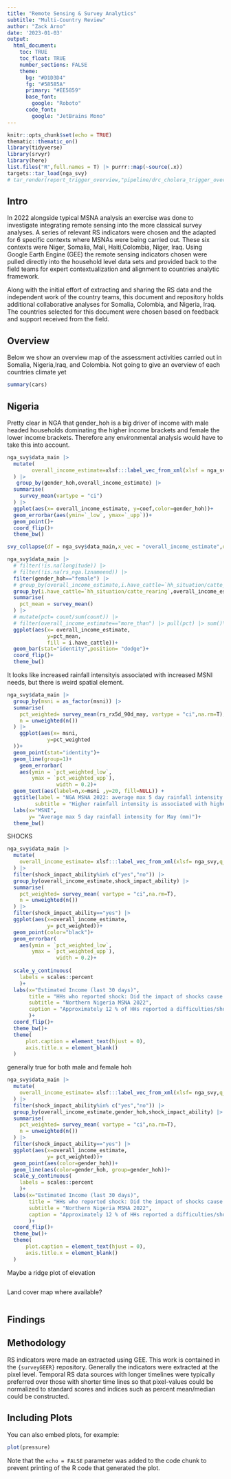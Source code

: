 ```yaml
---
title: "Remote Sensing & Survey Analytics"
subtitle: "Multi-Country Review"
author: "Zack Arno"
date: '2023-01-03'
output:
  html_document:
    toc: TRUE
    toc_float: TRUE
    number_sections: FALSE
    theme:
      bg: "#D1D3D4"
      fg: "#58585A"
      primary: "#EE5859"
      base_font:
        google: "Roboto"
      code_font:
        google: "JetBrains Mono"
---
```


```r
knitr::opts_chunk$set(echo = TRUE)
thematic::thematic_on()
library(tidyverse)
library(srvyr)
library(here)
list.files("R",full.names = T) |> purrr::map(~source(.x))
targets::tar_load(nga_svy)
# tar_render(report_trigger_overview,"pipeline/drc_cholera_trigger_overview_report.Rmd"),
```

## Intro

In 2022 alongside typical MSNA analysis an exercise was done to investigate integrating remote sensing into the more classical survey analyses. A series of relevant RS indicators were chosen and the adapted for 6 specific contexts where MSNAs were being carried out. These six contexts were Niger, Somalia, Mali, Haiti,Colombia, Niger, Iraq. Using Google Earth Engine (GEE) the remote sensing indicators chosen were pulled directly into the household level data sets and provided back to the field teams for expert contextualization and alignment to countries analytic framework.

Along with the initial effort of extracting and sharing the RS data and the independent work of the country teams, this document and repository holds additional collaborative analyses for Somalia, Colombia, and Nigeria, Iraq. The countries selected for this document were chosen based on feedback and support received from the field.


## Overview

Below we show an overview map of the assessment activities carried out in Somalia, Nigeria,Iraq, and Colombia.
Not going to give an overview of each countries climate yet

```r
summary(cars)
```


## Nigeria

Pretty clear in NGA that gender_hoh is a big driver of income with male headed households dominating the higher income brackets and female the lower income brackets. Therefore any environmental analysis would have to take this into account.
```r

nga_svy$data_main |> 
  mutate(
        overall_income_estimate=xlsf:::label_vec_from_xml(xlsf = nga_svy,q_name = "overall_income_estimate")
  ) |> 
   group_by(gender_hoh,overall_income_estimate) |> 
  summarise(
    survey_mean(vartype = "ci")
  ) |> 
  ggplot(aes(x= overall_income_estimate, y=coef,color=gender_hoh))+
  geom_errorbar(aes(ymin=`_low`, ymax=`_upp`))+
  geom_point()+
  coord_flip()+ 
  theme_bw()

svy_collapse(df = nga_svy$data_main,x_vec = "overall_income_estimate",disag = "gender_hoh",sm_sep = "/")

nga_svy$data_main |> 
  # filter(!is.na(longitude)) |> 
  # filter(!is.na(rs_nga.lznameend)) |> 
  filter(gender_hoh=="female") |> 
  # group_by(overall_income_estimate,i.have_cattle=`hh_situation/catte_rearing`) |> 
  group_by(i.have_cattle=`hh_situation/catte_rearing`,overall_income_estimate) |> 
  summarise(
    pct_mean = survey_mean()
  ) |> 
  # mutate(pct= count/sum(count)) |> 
  # filter(overall_income_estimate=="more_than") |> pull(pct) |> sum()\
  ggplot(aes(x= overall_income_estimate,
             y=pct_mean,
             fill = i.have_cattle))+
  geom_bar(stat="identity",position= "dodge")+
  coord_flip()+
  theme_bw()
```


It looks like increased rainfall intensityis associated with increased MSNI needs, but there is weird spatial element.
```r

nga_svy$data_main |> 
  group_by(msni = as_factor(msni)) |> 
  summarise(
    pct_weighted= survey_mean(rs_rx5d_90d_may, vartype = "ci",na.rm=T),
    n = unweighted(n())
  ) |> 
    ggplot(aes(x= msni,
             y=pct_weighted
  ))+
  geom_point(stat="identity")+
  geom_line(group=1)+
    geom_errorbar(
    aes(ymin = `pct_weighted_low`,
        ymax = `pct_weighted_upp`), 
                width = 0.2)+
  geom_text(aes(label=n,x=msni ,y=20, fill=NULL)) +
  ggtitle(label = "NGA MSNA 2022: average max 5 day rainfall intensity by MSNI",
         subtitle = "Higher rainfall intensity is associated with higher MSNI needs")+
  labs(x="MSNI",
       y= "Average max 5 day rainfall intensity for May (mm)")+
  theme_bw()


```

SHOCKS

```r
nga_svy$data_main |> 
  mutate(
    overall_income_estimate= xlsf:::label_vec_from_xml(xlsf= nga_svy,q_name = "overall_income_estimate")
  ) |> 
  filter(shock_impact_ability%in% c("yes","no")) |> 
  group_by(overall_income_estimate,shock_impact_ability) |> 
  summarise(
    pct_weighted= survey_mean( vartype = "ci",na.rm=T),
    n = unweighted(n())
  ) |> 
  filter(shock_impact_ability=="yes") |> 
  ggplot(aes(x=overall_income_estimate,
             y= pct_weighted))+
  geom_point(color="black")+
  geom_errorbar(
    aes(ymin = `pct_weighted_low`,
        ymax = `pct_weighted_upp`), 
                width = 0.2)+
  
  scale_y_continuous(
    labels = scales::percent
    )+
  labs(x="Estimated Income (last 30 days)",
       title = "HHs who reported shock: Did the impact of shocks cause hunger in your household?",
       subtitle = "Northern Nigeria MSNA 2022",
       caption = "Approximately 12 % of HHs reported a difficulties/shocks over the last 6 months, but HHs in higher income groups have increased resiliency\nand ability to absorb shocks and were less affected"
       )+
  coord_flip()+
  theme_bw()+
  theme(
      plot.caption = element_text(hjust = 0),
      axis.title.x = element_blank() 
  )
```

generally true for both male and female hoh
```r
nga_svy$data_main |> 
  mutate(
    overall_income_estimate= xlsf:::label_vec_from_xml(xlsf= nga_svy,q_name = "overall_income_estimate")
  ) |> 
  filter(shock_impact_ability%in% c("yes","no")) |> 
  group_by(overall_income_estimate,gender_hoh,shock_impact_ability) |> 
  summarise(
    pct_weighted= survey_mean( vartype = "ci",na.rm=T),
    n = unweighted(n())
  ) |> 
  filter(shock_impact_ability=="yes") |> 
  ggplot(aes(x=overall_income_estimate,
             y= pct_weighted))+
  geom_point(aes(color=gender_hoh))+
  geom_line(aes(color=gender_hoh, group=gender_hoh))+
  scale_y_continuous(
    labels = scales::percent
    )+
  labs(x="Estimated Income (last 30 days)",
       title = "HHs who reported shock: Did the impact of shocks cause hunger in your household?",
       subtitle = "Northern Nigeria MSNA 2022",
       caption = "Approximately 12 % of HHs reported a difficulties/shocks over the last 6 months, but HHs in higher income groups have increased resiliency\nand ability to absorb shocks and were less affected"
       )+
  coord_flip()+
  theme_bw()+
  theme(
      plot.caption = element_text(hjust = 0),
      axis.title.x = element_blank() 
  )

```




Maybe a ridge plot of elevation
```r

```

Land cover map where available?
```r

```

## Findings


## Methodology

RS indicators were made an extracted using GEE. This work is contained in the `{surveyGEER}` repository. Generally the indicators were extracted at the pixel level. Temporal RS data sources with longer timelines were typically preferred over those with shorter time lines so that pixel-values could be normalized to standard scores and indices such as percent mean/median could be constructed.


## Including Plots

You can also embed plots, for example:

```r
plot(pressure)
```

Note that the `echo = FALSE` parameter was added to the code chunk to prevent printing of the R code that generated the plot.
